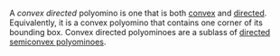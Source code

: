 A _convex directed_ polyomino is one that is both [convex](/classes/convex) and [directed](/classes/directed). Equivalently, it is a convex polyomino that contains one corner of its bounding box. Convex directed polyominoes are a sublass of [directed semiconvex polyominoes](/classes/directed-semiconvex).
